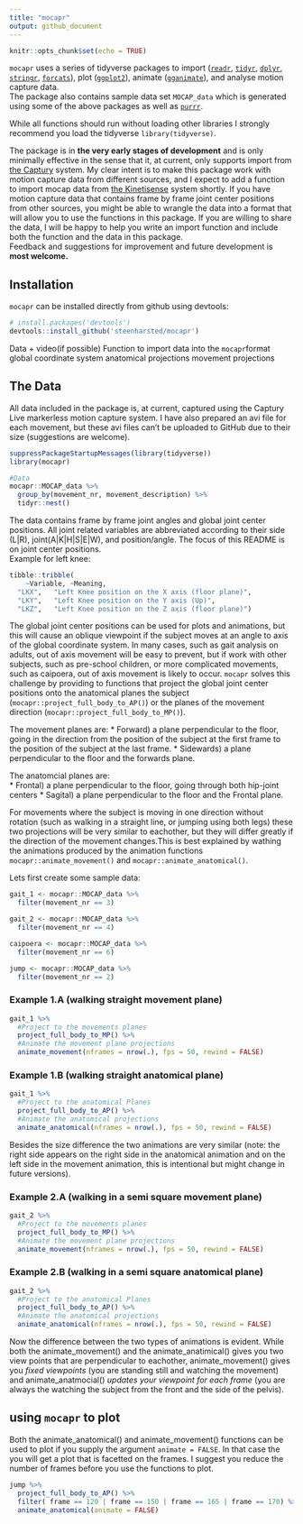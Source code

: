 ```yaml
---
title: "mocapr"
output: github_document
---
```

<!-- README.md is generated from README.Rmd. Please edit that file -->

```r
knitr::opts_chunk$set(echo = TRUE)
```

`mocapr` uses a series of tidyverse packages to import ([`readr`](https://github.com/tidyverse/readr), [`tidyr`](https://github.com/tidyverse/tidyr), [`dplyr`](https://github.com/tidyverse/dplyr), [`stringr`](https://github.com/tidyverse/stringr), [`forcats`](https://github.com/tidyverse/forcats)), plot ([`ggplot2`](https://github.com/tidyverse/ggplot2)), animate ([`gganimate`](https://github.com/thomasp85/gganimate)), and analyse motion capture data.  
The package also contains sample data set `MOCAP_data` which is generated using some of the above packages as well as [`purrr`](https://github.com/tidyverse/purrr).

While all functions should run without loading other libraries I strongly recommend you load the tidyverse `library(tidyverse)`.


The package is in **the very early stages of development** and is only minimally effective in the sense that it, at current, only supports import from [the Captury](http://thecaptury.com/) system. My clear intent is to make this package work with motion capture data from different sources, and I expect to add a function to import mocap data from [the Kinetisense](https://kinetisense.com/) system shortly. 
If you have motion capture data that contains frame by frame joint center positions from other sources, you might be able to wrangle the data into a format that will allow you to use the functions in this package. If you are willing to share the data, I will be happy to help you write an import function and include both the function and the data in this package.  
Feedback and suggestions for improvement and future development is **most welcome. **

## Installation
`mocapr` can  be installed directly from github using devtools:

```r
# install.packages('devtools')
devtools::install_github('steenharsted/mocapr')
```

Data + video(if possible)
Function to import data into the `mocapr`format
global coordinate system
anatomical projections
movement projections

## The Data
All data included in the package is, at current, captured using the Captury Live markerless motion capture system. I have also prepared an avi file for each movement, but these avi files can't be uploaded to GitHub due to their size (suggestions are welcome).

```r
suppressPackageStartupMessages(library(tidyverse))
library(mocapr)

#Data
mocapr::MOCAP_data %>% 
  group_by(movement_nr, movement_description) %>% 
  tidyr::nest()
```

The data contains frame by frame joint angles and global joint center positions. All joint related variables are abbreviated according to their side (L|R), joint(A|K|H|S|E|W), and position/angle. The focus of this README is on joint center positions.  
Example for left knee:
```r
tibble::tribble(
    ~Variable, ~Meaning,
  "LKX",   "Left Knee position on the X axis (floor plane)",
  "LKY",   "Left Knee position on the Y axis (Up)",
  "LKZ",   "Left Knee position on the Z axis (floor plane)")
```

The global joint center positions can be used for plots and animations, but this will cause an oblique viewpoint if the subject moves at an angle to axis of the global coordinate system. In many cases, such as gait analysis on adults, out of axis movement will be easy to prevent, but if work with other subjects, such as pre-school children, or more complicated movements, such as caipoera, out of axis movement is likely to occur.
`mocapr` solves this challenge by providing to functions that project the global joint center positions onto the anatomical planes the subject (`mocapr::project_full_body_to_AP()`) or the planes of the movement direction (`mocapr::project_full_body_to_MP()`).

The movement planes are: 
* Forward) a plane perpendicular to the floor, going in the direction from the position of the subject at the first frame to the position of the subject at the last frame.
* Sidewards) a plane perpendicular to the floor and the forwards plane.

The anatomcial planes are:  
* Frontal) a plane perpendicular to the floor, going through both hip-joint centers
* Sagital) a plane perpendicular to the floor and the Frontal plane.

For movements where the subject is moving in one direction without rotation (such as walking in a straight line, or jumping using both legs) these two projections will be very similar to eachother, but they will differ greatly if the direction of the movement changes.This is best explained by wathing the animations produced by the animation functions `mocapr::animate_movement()` and `mocapr::animate_anatomical()`.


Lets first create some sample data:
```r
gait_1 <- mocapr::MOCAP_data %>%
  filter(movement_nr == 3)

gait_2 <- mocapr::MOCAP_data %>%
  filter(movement_nr == 4)

caipoera <- mocapr::MOCAP_data %>% 
  filter(movement_nr == 6)

jump <- mocapr::MOCAP_data %>% 
  filter(movement_nr == 2)
```

### Example 1.A (walking straight movement plane)
```r
gait_1 %>%
  #Project to the movements planes
  project_full_body_to_MP() %>%
  #Animate the movement plane projections
  animate_movement(nframes = nrow(.), fps = 50, rewind = FALSE)
```
### Example 1.B (walking straight anatomical plane)
```r
gait_1 %>% 
  #Project to the anatomical Planes 
  project_full_body_to_AP() %>% 
  #Animate the anatomical projections
  animate_anatomical(nframes = nrow(.), fps = 50, rewind = FALSE)
```

Besides the size difference the two animations are very similar (note: the right side appears on the right side in the anatomical animation and on the left side in the movement animation, this is intentional but might change in future versions).

### Example 2.A (walking in a semi square movement plane)
```r
gait_2 %>%
  #Project to the movements planes
  project_full_body_to_MP() %>%
  #Animate the movement plane projections
  animate_movement(nframes = nrow(.), fps = 50, rewind = FALSE)
```

### Example 2.B (walking in a semi square anatomical plane)
```r
gait_2 %>% 
  #Project to the anatomical Planes 
  project_full_body_to_AP() %>% 
  #Animate the anatomical projections
  animate_anatomical(nframes = nrow(.), fps = 50, rewind = FALSE)
```

Now the difference between the two types of animations is evident. While both the animate_movement() and the animate_anatimical() gives you two view points that are perpendicular to eachother, animate_movement() gives you *fixed viewpoints* (you are standing still and watching the movement) and animate_anatmocial() *updates your viewpoint for each frame* (you are always the watching the subject from the front and the side of the pelvis).


## using `mocapr` to plot

Both the animate_anatomical() and animate_movement() functions can be used to plot if you supply the argument `animate = FALSE`. In that case the you will get a plot that is facetted on the frames. I suggest you reduce the number of frames before you use the functions to plot.

```r
jump %>% 
  project_full_body_to_AP() %>% 
  filter( frame == 120 | frame == 150 | frame == 165 | frame == 170) %>% 
  animate_anatomical(animate = FALSE)
```

